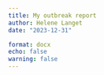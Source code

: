```yaml
---
title: My outbreak report
author: Helene Langet     
date: "2023-12-31"        

format: docx              
echo: false               
warning: false            
---
```

